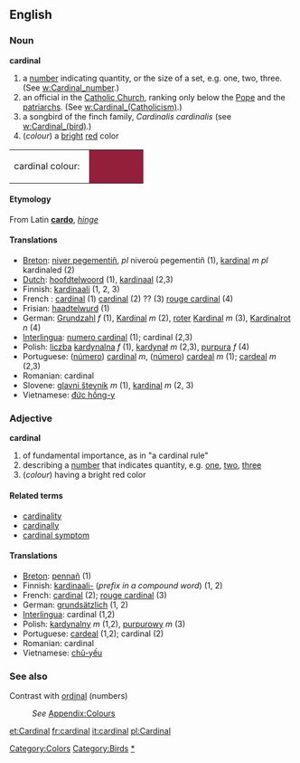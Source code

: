 ==English==
[[Category:Colors]]

===Noun===
'''cardinal'''

#a [[number]] indicating quantity, or the size of a set, e.g. one, two, three. (See [[w:Cardinal_number]].)
#an official in the [[w:Catholicism|Catholic Church]], ranking only below the [[w:Pope|Pope]] and the [[patriarch]]s.  (See [[w:Cardinal_(Catholicism)]].)
# a songbird of the finch family, ''Cardinalis cardinalis'' (see [[w:Cardinal_(bird)]].)
#(''colour'') a [[bright]] [[red]] color
<table><tr><td>cardinal colour: &nbsp;</td>
<td bgcolor="#931F3A" width="80">&nbsp; </td></tr></table>

====Etymology====
From Latin '''[[cardo]]''', ''[[hinge]]''

====Translations====
*[[Breton]]: [[niver pegementiñ]], ''pl'' niveroù pegementiñ (1), [[kardinal]] ''m pl'' kardinaled (2)
*[[Dutch]]: [[hoofdtelwoord]] (1), [[kardinaal]] (2,3)
*Finnish: [[kardinaali]] (1, 2, 3)
*French : [[cardinal]] (1) [[cardinal]] (2) ?? (3) [[rouge cardinal]] (4)
*Frisian: [[haadtelwurd]] (1)
*German: [[Grundzahl]] ''f'' (1), [[Kardinal]] ''m'' (2), [[roter]] [[Kardinal]] ''m'' (3), [[Kardinalrot]] ''n'' (4)
*[[Interlingua]]: [[numero cardinal]] (1); cardinal (2,3)
*Polish: [[liczba]] [[kardynalna]] ''f'' (1), [[kardynał]] ''m'' (2,3), [[purpura]] ''f'' (4)
*Portuguese: ([[número]]) [[cardinal]] ''m'', ([[número]]) [[cardeal]] ''m'' (1); [[cardeal]] ''m'' (2,3)
*Romanian: cardinal
*Slovene: [[glavni števnik]] ''m'' (1), [[kardinal]] ''m'' (2, 3)
*Vietnamese: [[đức hồng-y]]

===Adjective===
'''cardinal'''

#of fundamental importance, as in "a cardinal rule"
#describing a [[number]] that indicates quantity, e.g. [[one]], [[two]], [[three]] 
#(''colour'') having a bright red color

====Related terms====
*[[cardinality]]
*[[cardinally]]
*[[cardinal symptom]]

====Translations====
*[[Breton]]: [[pennañ]] (1)
*Finnish: [[kardinaali-]] (''prefix in a compound word'') (1, 2)
*French: [[cardinal]] (2); [[rouge cardinal]] (3)
*German: [[grundsätzlich]] (1, 2)
*[[Interlingua]]: cardinal (1,2)
*Polish: [[kardynalny]] ''m'' (1,2),  [[purpurowy]] ''m'' (3)
*Portuguese: [[cardeal]] (1,2); cardinal (2)
*Romanian: cardinal
*Vietnamese: [[chủ-yếu]]

===See also===
Contrast with [[ordinal]] (numbers)

[[Category:Birds]]
[[Category:Numbers|*]]
:''See'' [[Wiktionary_Appendix:Colours|Appendix:Colours]]

[[et:Cardinal]]
[[fr:cardinal]]
[[it:cardinal]]
[[pl:Cardinal]]